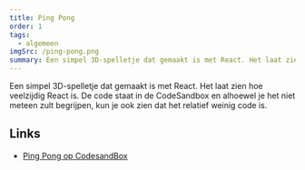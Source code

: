 ```yaml
---
title: Ping Pong
order: 1
tags:
  - algemeen
imgSrc: /ping-pong.png
summary: Een simpel 3D-spelletje dat gemaakt is met React. Het laat zien hoe veelzijdig React is.
---
```


Een simpel 3D-spelletje dat gemaakt is met React. Het laat zien hoe veelzijdig React is. De code staat in de CodeSandbox en alhoewel je het niet meteen zult begrijpen, kun je ook zien dat het relatief weinig code is.

## Links

- [Ping Pong op CodesandBox](https://githubbox.com/annbeemsterboer/basistraining-react/tree/main/oefeningen/ping-pong)
